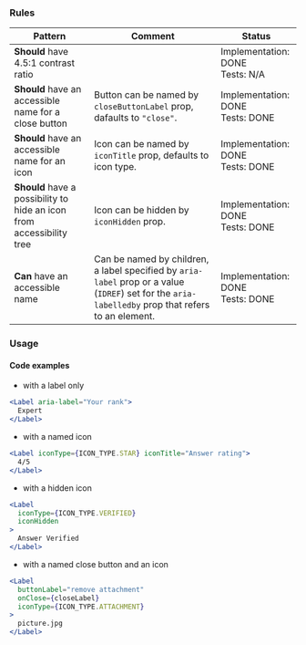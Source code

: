 ### Rules

| Pattern                                                               | Comment                                                                                                                                             | Status                                |
| --------------------------------------------------------------------- | --------------------------------------------------------------------------------------------------------------------------------------------------- | ------------------------------------- |
| **Should** have 4.5:1 contrast ratio                                  |                                                                                                                                                     | Implementation: DONE<br />Tests: N/A  |
| **Should** have an accessible name for a close button                 | Button can be named by `closeButtonLabel` prop, dafaults to `"close"`.                                                                              | Implementation: DONE<br />Tests: DONE |
| **Should** have an accessible name for an icon                        | Icon can be named by `iconTitle` prop, defaults to icon type.                                                                                       | Implementation: DONE<br />Tests: DONE |
| **Should** have a possibility to hide an icon from accessibility tree | Icon can be hidden by `iconHidden` prop.                                                                                                            | Implementation: DONE<br />Tests: DONE |
| **Can** have an accessible name                                       | Can be named by children, a label specified by `aria-label` prop or a value (`IDREF`) set for the `aria-labelledby` prop that refers to an element. | Implementation: DONE<br />Tests: DONE |

### Usage

#### Code examples

- with a label only

<!-- prettier-ignore -->
```jsx
<Label aria-label="Your rank">
  Expert
</Label>
```

- with a named icon

<!-- prettier-ignore -->
```jsx
<Label iconType={ICON_TYPE.STAR} iconTitle="Answer rating">
  4/5
</Label>
```

- with a hidden icon

<!-- prettier-ignore -->
```jsx
<Label
  iconType={ICON_TYPE.VERIFIED}
  iconHidden
>
  Answer Verified
</Label>
```

- with a named close button and an icon

<!-- prettier-ignore -->
```jsx
<Label
  buttonLabel="remove attachment"
  onClose={closeLabel}
  iconType={ICON_TYPE.ATTACHMENT}
>
  picture.jpg
</Label>
```

